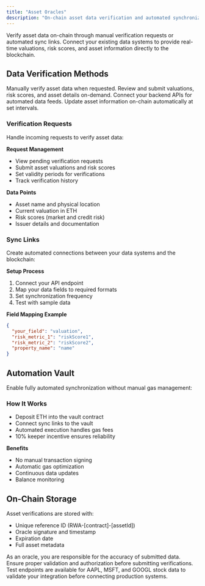 ```yaml
---
title: "Asset Oracles"
description: "On-chain asset data verification and automated synchronization"
---
```


Verify asset data on-chain through manual verification requests or automated sync links. Connect your existing data systems to provide real-time valuations, risk scores, and asset information directly to the blockchain.

## Data Verification Methods

<Columns cols={2}>
  <Card title="Verification Requests" icon="list">
    Manually verify asset data when requested. Review and submit valuations, risk scores, and asset details on-demand.
  </Card>
  
  <Card title="Sync Links" icon="link">
    Connect your backend APIs for automated data feeds. Update asset information on-chain automatically at set intervals.
  </Card>
</Columns>

### Verification Requests

Handle incoming requests to verify asset data:

**Request Management**
- View pending verification requests
- Submit asset valuations and risk scores
- Set validity periods for verifications
- Track verification history

**Data Points**
- Asset name and physical location
- Current valuation in ETH
- Risk scores (market and credit risk)
- Issuer details and documentation

### Sync Links

Create automated connections between your data systems and the blockchain:

**Setup Process**
1. Connect your API endpoint
2. Map your data fields to required formats
3. Set synchronization frequency
4. Test with sample data

**Field Mapping Example**
```json
{
  "your_field": "valuation",
  "risk_metric_1": "riskScore1",
  "risk_metric_2": "riskScore2",
  "property_name": "name"
}
```

## Automation Vault
Enable fully automated synchronization without manual gas management:

### How It Works

- Deposit ETH into the vault contract
- Connect sync links to the vault
- Automated execution handles gas fees
- 10% keeper incentive ensures reliability

**Benefits**

- No manual transaction signing
- Automatic gas optimization
- Continuous data updates
- Balance monitoring

## On-Chain Storage
Asset verifications are stored with:

- Unique reference ID (RWA-[contract]-[assetId])
- Oracle signature and timestamp
- Expiration date
- Full asset metadata


<Warning>
As an oracle, you are responsible for the accuracy of submitted data. Ensure proper validation and authorization before submitting verifications.
</Warning>

<Note>
Test endpoints are available for AAPL, MSFT, and GOOGL stock data to validate your integration before connecting production systems.
</Note>
